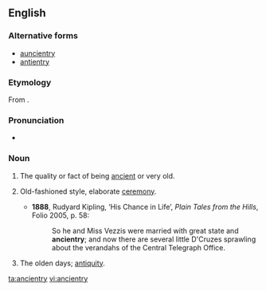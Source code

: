==English==

===Alternative forms===
* [[auncientry]] {{qualifier|obsolete}}
* [[antientry]] {{qualifier|obsolete}}

===Etymology===
From {{term|ancient}}.

===Pronunciation===
* {{IPA|/ˈeɪnʃəntɹi/}}

===Noun===
{{en-noun|ancientries}}

# {{context|archaic}} The quality or fact of being [[ancient]] or very old.
# {{context|archaic}} Old-fashioned style, elaborate [[ceremony]].
#* '''1888''', Rudyard Kipling, ‘His Chance in Life’, ''Plain Tales from the Hills'', Folio 2005, p. 58:
#*: So he and Miss Vezzis were married with great state and '''ancientry'''; and now there are several little D'Cruzes sprawling about the verandahs of the Central Telegraph Office.
# {{context|archaic}} The olden days; [[antiquity]].

[[ta:ancientry]]
[[vi:ancientry]]